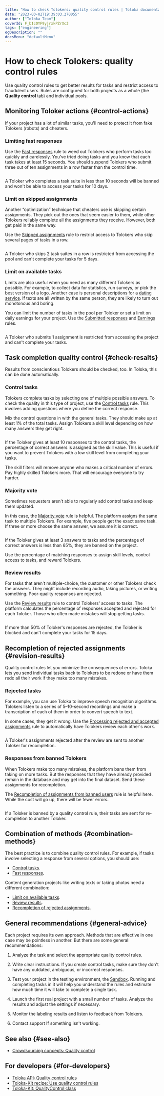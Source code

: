 ```yaml
---
title: "How to check Tolokers: quality control rules | Toloka documentation"
date: "2023-03-02T19:39:03.270055"
author: ["Toloka Team"]
coverId: F_bIcOYF9yjrxkPZrXc3
tags: ["engineering"]
ogDescription: ""
docsMenu: "defaultMenu"
---
```



# How to check Tolokers: quality control rules

<TolokaRequesterSourceAntiFraud/>

Use quality control rules to get better results for tasks and restrict access to fraudulent users. Rules are configured for both projects as a whole (the **Quality control** tab) and individual pools.

## Monitoring Toloker actions {#control-actions}

If your project has a lot of similar tasks, you'll need to protect it from fake Tolokers (robots) and cheaters.

### Limiting fast responses

Use the [Fast responses](/docs/guide/quick-answers) rule to weed out Tolokers who perform tasks too quickly and carelessly. You've tried doing tasks and you know that each task takes at least 15 seconds. You should suspend Tolokers who submit three out of ten assignments in a row faster than the control time.

<Cut title="Example">

<Image withBackground imageId="1675427108700" alt="" />

A Toloker who completes a task suite in less than 10 seconds will be banned and won't be able to access your tasks for 10 days.

</Cut>

### Limit on skipped assignments

Another “optimization” technique that cheaters use is skipping certain assignments. They pick out the ones that seem easier to them, while other Tolokers reliably complete all the assignments they receive. However, both get paid in the same way.

Use the [Skipped assignments](/docs/guide/skipped-assignments) rule to restrict access to Tolokers who skip several pages of tasks in a row.

<Cut title="Example">

<Image withBackground imageId="1675426782867" alt="" />

A Toloker who skips 2 task suites in a row is restricted from accessing the pool and can't complete your tasks for 5 days.

</Cut>

### Limit on available tasks

Limits are also useful when you need as many different Tolokers as possible. For example, to collect data for statistics, run surveys, or pick the best version of a logo. Another case is personal descriptions for a [dating service](https://rb.ru/opinion/chat-bot-dataset/). If texts are all written by the same person, they are likely to turn out monotonous and boring.

You can limit the number of tasks in the pool per Toloker or set a limit on daily earnings for your project. Use the [Submitted responses](/docs/guide/submitted-answers) and [Earnings](/docs/guide/income) rules.

<Cut title="Example">

<Image withBackground imageId="8f72719bb27cdcd15b58a1e9a38cc60d" alt="" />

A Toloker who submits 1 assignment is restricted from accessing the project and can't complete your tasks.

</Cut>

## Task completion quality control {#check-resalts}

Results from conscientious Tolokers should be checked, too. In Toloka, this can be done automatically.

### Control tasks

Tolokers complete tasks by selecting one of multiple possible answers. To check the quality in this type of project, use the [Control tasks](/docs/guide/goldenset) rule. This involves adding questions where you define the correct response.

Mix the control questions in with the general tasks. They should make up at least 1% of the total tasks. Assign Tolokers a skill level depending on how many answers they get right.

<Cut title="Example">

<Image withBackground imageId="1675426796505" alt="" />

If the Toloker gives at least 10 responses to the control tasks, the percentage of correct answers is assigned as the skill value. This is useful if you want to prevent Tolokers with a low skill level from completing your tasks.

</Cut>

The skill filters will remove anyone who makes a critical number of errors. Pay highly skilled Tolokers more. That will encourage everyone to try harder.

### Majority vote

Sometimes requesters aren't able to regularly add control tasks and keep them updated.

In this case, the [Majority vote](/docs/guide/mvote) rule is helpful. The platform assigns the same task to multiple Tolokers. For example, five people get the exact same task. If three or more choose the same answer, we assume it is correct.

<Cut title="Example">

<Image withBackground imageId="1675426910375" alt="" />

If the Toloker gives at least 3 answers to tasks and the percentage of correct answers is less than 65%, they are banned on the project.

</Cut>

Use the percentage of matching responses to assign skill levels, control access to tasks, and reward Tolokers.

### Review results

For tasks that aren't multiple-choice, the customer or other Tolokers check the answers. They might include recording audio, taking pictures, or writing something. Poor-quality responses are rejected.

Use the [Review results](/docs/guide/reviewing-assignments) rule to control Tolokers' access to tasks. The platform calculates the percentage of responses accepted and rejected for each Toloker. Those who often made mistakes will stop getting tasks.

<Cut title="Example">

<Image withBackground imageId="1677773309579" alt="" />

If more than 50% of Toloker's responses are rejected, the Toloker is blocked and can't complete your tasks for 15 days.

</Cut>

## Recompletion of rejected assignments {#revision-results}

Quality control rules let you minimize the consequences of errors. Toloka lets you send individual tasks back to Tolokers to be redone or have them redo all their work if they make too many mistakes.

### Rejected tasks

For example, you can use Toloka to improve speech recognition algorithms. Tolokers listen to a series of 5–10-second recordings and make a transcription of each of them in order to convert speech to text.

In some cases, they get it wrong. Use the [Processing rejected and accepted assignments](/docs/guide/reassessment-after-accepting) rule to automatically have Tolokers review each other's work.

<Cut title="Example">

<Image withBackground imageId="aba9557f2d6ddbfc88b25a9fdef96d2e" alt="" />

A Toloker's assignments rejected after the review are sent to another Toloker for recompletion.

</Cut>

### Responses from banned Tolokers

When Tolokers make too many mistakes, the platform bans them from taking on more tasks. But the responses that they have already provided remain in the database and may get into the final dataset. Send these assignments for recompletion.

The [Recompletion of assignments from banned users](/docs/guide/restore-task-overlap) rule is helpful here. While the cost will go up, there will be fewer errors.

<Cut title="Example">

<Image withBackground imageId="1cb0eac2cf3903c289702647a86c057f" alt="" />

If a Toloker is banned by a quality control rule, their tasks are sent for re-completion to another Toloker.

</Cut>

## Combination of methods {#combination-methods}

The best practice is to combine quality control rules. For example, if tasks involve selecting a response from several options, you should use:

- [Control tasks](/docs/guide/goldenset).
- [Fast responses](/docs/guide/quick-answers).

Content generation projects like writing texts or taking photos need a different combination:

- [Limit on available tasks](#limit-task).
- [Review results](/docs/guide/reviewing-assignments).
- [Recompletion of rejected assignments](#revision-results).

## General recommendations {#general-advice}

Each project requires its own approach. Methods that are effective in one case may be pointless in another. But there are some general recommendations:

1. Analyze the task and select the appropriate quality control rules.

1. Write clear instructions. If you create control tasks, make sure they don't have any outdated, ambiguous, or incorrect responses.

1. Test your project in the testing environment, the [Sandbox](/docs/guide/sandbox). Running and completing tasks in it will help you understand the rules and estimate how much time it will take to complete a single task.

1. Launch the first real project with a small number of tasks. Analyze the results and adjust the settings if necessary.

1. Monitor the labeling results and listen to feedback from Tolokers.

1. Contact support If something isn't working.

## See also {#see-also}

- [Crowdsourcing concepts: Quality control](https://toloka.ai/knowledgebase/quality-control/)

## For developers {#for-developers}

- [Toloka API: Quality control rules](/docs/api/quality_control)
- [Toloka-Kit recipe: Use quality control rules](/docs/toloka-kit/recipes/use-quality-control-rules)
- [Toloka-Kit: QualityControl class](/docs/toloka-kit/reference/toloka.client.quality_control.QualityControl)

<ContactGuideSupport/>
